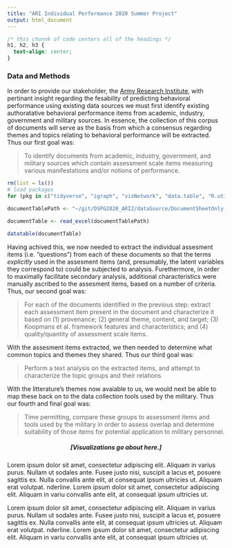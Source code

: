 ```yaml
---
title: "ARI Individual Performance 2020 Summer Project"
output: html_document
---
```


```css
/* this chunnk of code centers all of the headings */
h1, h2, h3 {
  text-align: center;
}
```

### Data and Methods

In order to provide our stakeholder, the [Army Research Institute](https://ari.altess.army.mil/), with pertinant insight regarding the fesability of predicting behavioral performance using existing data sources we must first identify existing authoratative behavioral performance items from academic, industry, government and military sources.  In essence, the collection of this corpus of documents will serve as the basis from which a consensus regarding themes and topics relating to behavioral performance will be extracted.  Thus our first goal was:

>To identify documents from academic, industry, government, and military sources which contain assessment scale items measuring various manifestations and/or notions of performance.

```r
rm(list = ls())
# load packages 
for (pkg in c("tidyverse", "igraph", "visNetwork", "data.table", "R.utils", "DT", "cowplot", "maditr", "stringr", "stringi", "gridExtra","readxl")) {library(pkg, character.only = TRUE)}

documentTablePath <- "~/git/DSPG2020_ARI2/dataSource/DocumentSheetOnly.xlsx"

documentTable <- read_excel(documentTablePath)

datatable(documentTable)
```

Having achived this, we now needed to extract the individual assesment items (i.e. "questions") from each of these documents so that the terms *explicitly* used in the assesment items (and, presumably, the latent variables they correspond to) could be subjected to analysis.  Furethermore, in order to maximally facilitate secondary analysis, additional characteristics were manually ascribed to the assesment items, based on a number of criteria.  Thus, our second goal was: 

>For each of the documents identified in the previous step: extract each assessment item present in the document and characterize it based on (1) provenance; (2) general theme, content, and target; (3) Koopmans et al. framework features and characteristics; and (4) quality/quantity of assessment scale items.

With the assesment items extracted, we then needed to determine what common topics and themes they shared.  Thus our third goal was:

>Perform a text analysis on the extracted items, and attempt to characterize the topic groups and their relations

With the litterature's themes now avaiable to us, we would next be able to map these back on to the data collection tools used by the military.  Thus our fourth and final goal was:

>Time permitting, compare these groups to assessment items and tools used by the military in order to assess overlap and determine suitability of those items for potential application to military personnel. 

<center>

##### [Visualizations go about here.] 

</center>

Lorem ipsum dolor sit amet, consectetur adipiscing elit. Aliquam in varius purus. Nullam ut sodales ante. Fusee justo nisi, suscipit a lacus et, posuere sagittis ex. Nulla convallis ante elit, at consequat ipsum ultricies ut. Aliquam erat volutpat. nderline. Lorem ipsum dolor sit amet, consectetur adipiscing elit. Aliquam in variu convallis ante elit, at consequat ipsum ultricies ut.

Lorem ipsum dolor sit amet, consectetur adipiscing elit. Aliquam in varius purus. Nullam ut sodales ante. Fusee justo nisi, suscipit a lacus et, posuere sagittis ex. Nulla convallis ante elit, at consequat ipsum ultricies ut. Aliquam erat volutpat. nderline. Lorem ipsum dolor sit amet, consectetur adipiscing elit. Aliquam in variu convallis ante elit, at consequat ipsum ultricies ut.
